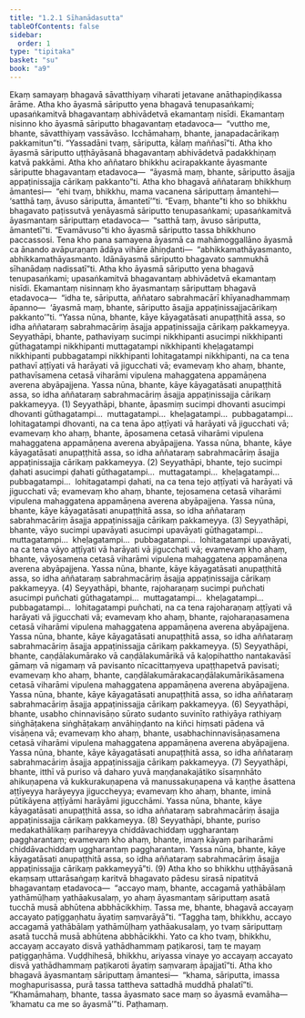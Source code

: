 ```yaml
---
title: "1.2.1 Sīhanādasutta"
tableOfContents: false
sidebar:
  order: 1
type: "tipitaka"
basket: "su"
book: "a9"
---
```



<DynamicBreadcrumb />

<Division number="11" book="a9" bookNo="17" page="180">

<Paragraph number="87" book="a9">
Ekaṃ samayaṃ bhagavā sāvatthiyaṃ viharati jetavane anāthapiṇḍikassa ārāme. Atha kho āyasmā sāriputto yena bhagavā tenupasaṅkami; upasaṅkamitvā bhagavantaṃ abhivādetvā ekamantaṃ nisīdi. Ekamantaṃ nisinno kho āyasmā sāriputto bhagavantaṃ etadavoca—  “vuttho me, bhante, sāvatthiyaṃ vassāvāso. Icchāmahaṃ, bhante, janapadacārikaṃ pakkamitun”ti. “Yassadāni tvaṃ, sāriputta, kālaṃ maññasī”ti. Atha kho āyasmā sāriputto uṭṭhāyāsanā bhagavantaṃ abhivādetvā padakkhiṇaṃ katvā pakkāmi. Atha kho aññataro bhikkhu acirapakkante āyasmante sāriputte bhagavantaṃ etadavoca—  “āyasmā maṃ, bhante, sāriputto āsajja appaṭinissajja cārikaṃ pakkanto”ti. Atha kho bhagavā aññataraṃ bhikkhuṃ āmantesi—  “ehi tvaṃ, bhikkhu, mama vacanena sāriputtaṃ āmantehi—  ‘satthā taṃ, āvuso sāriputta, āmantetī’”ti. “Evaṃ, bhante”ti kho so bhikkhu bhagavato paṭissutvā yenāyasmā sāriputto tenupasaṅkami; upasaṅkamitvā āyasmantaṃ sāriputtaṃ etadavoca—  “satthā taṃ, āvuso sāriputta, āmantetī”ti. “Evamāvuso”ti kho āyasmā sāriputto tassa bhikkhuno paccassosi.
</Paragraph>

<Paragraph number="88" book="a9">
Tena kho pana samayena āyasmā ca mahāmoggallāno āyasmā ca ānando avāpuraṇaṃ ādāya vihāre āhiṇḍanti—  “abhikkamathāyasmanto, abhikkamathāyasmanto. Idānāyasmā sāriputto bhagavato sammukhā sīhanādaṃ nadissatī”ti. Atha kho āyasmā sāriputto yena bhagavā tenupasaṅkami; upasaṅkamitvā bhagavantaṃ abhivādetvā ekamantaṃ nisīdi. Ekamantaṃ nisinnaṃ kho āyasmantaṃ sāriputtaṃ bhagavā etadavoca—  “idha te, sāriputta, aññataro sabrahmacārī khīyanadhammaṃ āpanno—  ‘āyasmā maṃ, bhante, sāriputto āsajja appaṭinissajjacārikaṃ pakkanto’”ti.
</Paragraph>

<Paragraph number="89" book="a9">
“Yassa nūna, bhante, kāye kāyagatāsati anupaṭṭhitā assa, so idha aññataraṃ sabrahmacāriṃ āsajja appaṭinissajja cārikaṃ pakkameyya.
</Paragraph>

<Paragraph number="90" book="a9">
Seyyathāpi, bhante, pathaviyaṃ sucimpi nikkhipanti asucimpi nikkhipanti gūthagatampi nikkhipanti muttagatampi nikkhipanti kheḷagatampi nikkhipanti pubbagatampi nikkhipanti lohitagatampi nikkhipanti, na ca tena pathavī aṭṭīyati vā harāyati vā jigucchati vā; evamevaṃ kho ahaṃ, bhante, pathavīsamena cetasā viharāmi vipulena mahaggatena appamāṇena averena abyāpajjena. Yassa nūna, bhante, kāye kāyagatāsati anupaṭṭhitā assa, so idha aññataraṃ sabrahmacāriṃ āsajja appaṭinissajja cārikaṃ pakkameyya. (1)
</Paragraph>

<Paragraph number="91" book="a9">
Seyyathāpi, bhante, āpasmiṃ sucimpi dhovanti asucimpi dhovanti gūthagatampi…  muttagatampi…  kheḷagatampi…  pubbagatampi…  lohitagatampi dhovanti, na ca tena āpo aṭṭīyati vā harāyati vā jigucchati vā; evamevaṃ kho ahaṃ, bhante, āposamena cetasā viharāmi vipulena mahaggatena appamāṇena averena abyāpajjena. Yassa nūna, bhante, kāye kāyagatāsati anupaṭṭhitā assa, so idha aññataraṃ sabrahmacāriṃ āsajja appaṭinissajja cārikaṃ pakkameyya. (2)
</Paragraph>

<Paragraph number="92" book="a9">
Seyyathāpi, bhante, tejo sucimpi ḍahati asucimpi ḍahati gūthagatampi…  muttagatampi…  kheḷagatampi…  pubbagatampi…  lohitagatampi ḍahati, na ca tena tejo aṭṭīyati vā harāyati vā jigucchati vā; evamevaṃ kho ahaṃ, bhante, tejosamena cetasā viharāmi vipulena mahaggatena appamāṇena averena abyāpajjena. Yassa nūna, bhante, kāye kāyagatāsati anupaṭṭhitā assa, so idha aññataraṃ sabrahmacāriṃ āsajja appaṭinissajja cārikaṃ pakkameyya. (3)
</Paragraph>

<Paragraph number="93" book="a9">
Seyyathāpi, bhante, vāyo sucimpi upavāyati asucimpi upavāyati gūthagatampi…  muttagatampi…  kheḷagatampi…  pubbagatampi…  lohitagatampi upavāyati, na ca tena vāyo aṭṭīyati vā harāyati vā jigucchati vā; evamevaṃ kho ahaṃ, bhante, vāyosamena cetasā viharāmi vipulena mahaggatena appamāṇena averena abyāpajjena. Yassa nūna, bhante, kāye kāyagatāsati anupaṭṭhitā assa, so idha aññataraṃ sabrahmacāriṃ āsajja appaṭinissajja cārikaṃ pakkameyya. (4)
</Paragraph>

<Paragraph number="94" book="a9">
Seyyathāpi, bhante, rajoharaṇaṃ sucimpi puñchati asucimpi puñchati gūthagatampi…  muttagatampi…  kheḷagatampi…  pubbagatampi…  lohitagatampi puñchati, na ca tena rajoharaṇaṃ aṭṭīyati vā harāyati vā jigucchati vā; evamevaṃ kho ahaṃ, bhante, rajoharaṇasamena cetasā viharāmi vipulena mahaggatena appamāṇena averena abyāpajjena. Yassa nūna, bhante, kāye kāyagatāsati anupaṭṭhitā assa, so idha aññataraṃ sabrahmacāriṃ āsajja appaṭinissajja cārikaṃ pakkameyya. (5)
</Paragraph>

<Paragraph number="95" book="a9">
Seyyathāpi, bhante, caṇḍālakumārako vā caṇḍālakumārikā vā kaḷopihattho nantakavāsī gāmaṃ vā nigamaṃ vā pavisanto nīcacittaṃyeva upaṭṭhapetvā pavisati; evamevaṃ kho ahaṃ, bhante, caṇḍālakumārakacaṇḍālakumārikāsamena cetasā viharāmi vipulena mahaggatena appamāṇena averena abyāpajjena. Yassa nūna, bhante, kāye kāyagatāsati anupaṭṭhitā assa, so idha aññataraṃ sabrahmacāriṃ āsajja appaṭinissajja cārikaṃ pakkameyya. (6)
</Paragraph>

<Paragraph number="96" book="a9">
Seyyathāpi, bhante, usabho chinnavisāṇo sūrato sudanto suvinīto rathiyāya rathiyaṃ siṅghāṭakena siṅghāṭakaṃ anvāhiṇḍanto na kiñci hiṃsati pādena vā visāṇena vā; evamevaṃ kho ahaṃ, bhante, usabhachinnavisāṇasamena cetasā viharāmi vipulena mahaggatena appamāṇena averena abyāpajjena. Yassa nūna, bhante, kāye kāyagatāsati anupaṭṭhitā assa, so idha aññataraṃ sabrahmacāriṃ āsajja appaṭinissajja cārikaṃ pakkameyya. (7)
</Paragraph>

<Paragraph number="97" book="a9">
Seyyathāpi, bhante, itthī vā puriso vā daharo yuvā maṇḍanakajātiko sīsaṃnhāto ahikuṇapena vā kukkurakuṇapena vā manussakuṇapena vā kaṇṭhe āsattena aṭṭīyeyya harāyeyya jiguccheyya; evamevaṃ kho ahaṃ, bhante, iminā pūtikāyena aṭṭīyāmi harāyāmi jigucchāmi. Yassa nūna, bhante, kāye kāyagatāsati anupaṭṭhitā assa, so idha aññataraṃ sabrahmacāriṃ āsajja appaṭinissajja cārikaṃ pakkameyya. (8)
</Paragraph>

<Paragraph number="98" book="a9">
Seyyathāpi, bhante, puriso medakathālikaṃ parihareyya chiddāvachiddaṃ uggharantaṃ paggharantaṃ; evamevaṃ kho ahaṃ, bhante, imaṃ kāyaṃ pariharāmi chiddāvachiddaṃ uggharantaṃ paggharantaṃ. Yassa nūna, bhante, kāye kāyagatāsati anupaṭṭhitā assa, so idha aññataraṃ sabrahmacāriṃ āsajja appaṭinissajja cārikaṃ pakkameyyā”ti. (9)
</Paragraph>

<Paragraph number="99" book="a9">
Atha kho so bhikkhu uṭṭhāyāsanā ekaṃsaṃ uttarāsaṅgaṃ karitvā bhagavato pādesu sirasā nipatitvā bhagavantaṃ etadavoca—  “accayo maṃ, bhante, accagamā yathābālaṃ yathāmūḷhaṃ yathāakusalaṃ, yo ahaṃ āyasmantaṃ sāriputtaṃ asatā tucchā musā abhūtena abbhācikkhiṃ. Tassa me, bhante, bhagavā accayaṃ accayato paṭiggaṇhatu āyatiṃ saṃvarāyā”ti. “Taggha taṃ, bhikkhu, accayo accagamā yathābālaṃ yathāmūḷhaṃ yathāakusalaṃ, yo tvaṃ sāriputtaṃ asatā tucchā musā abhūtena abbhācikkhi. Yato ca kho tvaṃ, bhikkhu, accayaṃ accayato disvā yathādhammaṃ paṭikarosi, taṃ te mayaṃ paṭiggaṇhāma. Vuḍḍhihesā, bhikkhu, ariyassa vinaye yo accayaṃ accayato disvā yathādhammaṃ paṭikaroti āyatiṃ saṃvaraṃ āpajjatī”ti.
</Paragraph>

<Paragraph number="100" book="a9">
Atha kho bhagavā āyasmantaṃ sāriputtaṃ āmantesi—  “khama, sāriputta, imassa moghapurisassa, purā tassa tattheva sattadhā muddhā phalatī”ti. “Khamāmahaṃ, bhante, tassa āyasmato sace maṃ so āyasmā evamāha—  ‘khamatu ca me so āyasmā’”ti.

</Paragraph>
</Division>

<Paragraph number="101" type="center" book="a9">
Paṭhamaṃ.
</Paragraph>